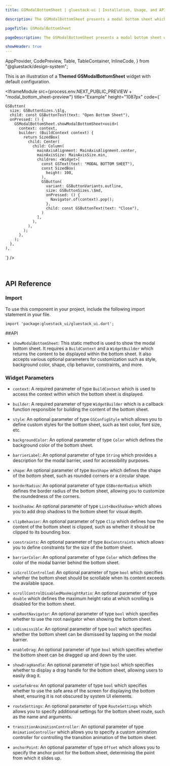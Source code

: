 ```yaml
---
title: GSModalBottomSheet | gluestack-ui | Installation, Usage, and API

description: The GSModalBottomSheet presents a modal bottom sheet which slides up from the bottom of the screen to display content that requires user interaction or additional information. It offers a variety of customization options and is commonly used for tasks such as displaying contextual actions, filtering options, or user input forms.

pageTitle: GSModalBottomSheet

pageDescription: The GSModalBottomSheet presents a modal bottom sheet which slides up from the bottom of the screen to display content that requires user interaction or additional information. It offers a variety of customization options and is commonly used for tasks such as displaying contextual actions, filtering options, or user input forms.

showHeader: true
---
```



  AppProvider,
  CodePreview,
  Table,
  TableContainer,
  InlineCode,
} from "@gluestack/design-system";

<Meta title="Components/Overlay/BottomSheet" />

This is an illustration of a **Themed GSModalBottomSheet** widget with default configuration.

<IframeModule
  src={process.env.NEXT_PUBLIC_PREVIEW + "modal_bottom_sheet-preview"}
  title="Example"
  height="1087px"
  code={`

    GSButton(
      size: GSButtonSizes.\$lg,
      child: const GSButtonText(text: "Open Bottom Sheet"),
      onPressed: () {
        GSModalBottomSheet.showModalBottomSheet<void>(
          context: context,
          builder: (BuildContext context) {
            return SizedBox(
              child: Center(
                child: Column(
                  mainAxisAlignment: MainAxisAlignment.center,
                  mainAxisSize: MainAxisSize.min,
                  children: <Widget>[
                    const GSText(text: "MODAL BOTTOM SHEET"),
                    const SizedBox(
                      height: 100,
                    ),
                    GSButton(
                      variant: GSButtonVariants.outline,
                      size: GSButtonSizes.\$md,
                      onPressed: () {
                        Navigator.of(context).pop();
                      },
                      child: const GSButtonText(text: "Close"),
                    )
                  ],
                ),
              ),
            );
          },
        );
      },
    ),

`}
/>

<br />

## API Reference

### Import

To use this component in your project, include the following import statement in your file.

```
import 'package:gluestack_ui/gluestack_ui.dart';
```

##API

- `showModalBottomSheet`: This static method is used to show the modal bottom sheet. It requires a `BuildContext` and a `WidgetBuilder` which returns the content to be displayed within the bottom sheet. It also accepts various optional parameters for customization such as style, background color, shape, clip behavior, constraints, and more.

### Widget Parameters

- `context`: A required parameter of type `BuildContext` which is used to access the context within which the bottom sheet is displayed.

- `builder`: A required parameter of type `WidgetBuilder` which is a callback function responsible for building the content of the bottom sheet.

- `style`: An optional parameter of type `GSConfigStyle` which allows you to define custom styles for the bottom sheet, such as text color, font size, etc.

- `backgroundColor`: An optional parameter of type `Color` which defines the background color of the bottom sheet.

- `barrierLabel`: An optional parameter of type `String` which provides a description for the modal barrier, used for accessibility purposes.

- `shape`: An optional parameter of type `BoxShape` which defines the shape of the bottom sheet, such as rounded corners or a circular shape.

- `borderRadius`: An optional parameter of type `GSBorderRadius` which defines the border radius of the bottom sheet, allowing you to customize the roundedness of the corners.

- `boxShadow`: An optional parameter of type `List<BoxShadow>` which allows you to add drop shadows to the bottom sheet for visual depth.

- `clipBehavior`: An optional parameter of type `Clip` which defines how the content of the bottom sheet is clipped, such as whether it should be clipped to its bounding box.

- `constraints`: An optional parameter of type `BoxConstraints` which allows you to define constraints for the size of the bottom sheet.

- `barrierColor`: An optional parameter of type `Color` which defines the color of the modal barrier behind the bottom sheet.

- `isScrollControlled`: An optional parameter of type `bool` which specifies whether the bottom sheet should be scrollable when its content exceeds the available space.

- `scrollControlDisabledMaxHeightRatio`: An optional parameter of type `double` which defines the maximum height ratio at which scrolling is disabled for the bottom sheet.

- `useRootNavigator`: An optional parameter of type `bool` which specifies whether to use the root navigator when showing the bottom sheet.

- `isDismissible`: An optional parameter of type `bool` which specifies whether the bottom sheet can be dismissed by tapping on the modal barrier.

- `enableDrag`: An optional parameter of type `bool` which specifies whether the bottom sheet can be dragged up and down by the user.

- `showDragHandle`: An optional parameter of type `bool` which specifies whether to display a drag handle for the bottom sheet, allowing users to easily drag it.

- `useSafeArea`: An optional parameter of type `bool` which specifies whether to use the safe area of the screen for displaying the bottom sheet, ensuring it is not obscured by system UI elements.

- `routeSettings`: An optional parameter of type `RouteSettings` which allows you to specify additional settings for the bottom sheet route, such as the name and arguments.

- `transitionAnimationController`: An optional parameter of type `AnimationController` which allows you to specify a custom animation controller for controlling the transition animation of the bottom sheet.

- `anchorPoint`: An optional parameter of type `Offset` which allows you to specify the anchor point for the bottom sheet, determining the point from which it slides up.
